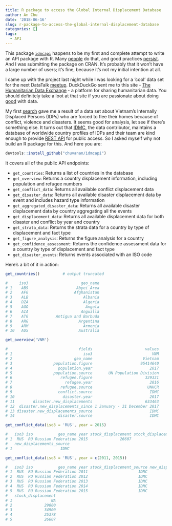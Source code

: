 ```yaml
---
title: R package to access the Global Internal Displacement Database
author: An Chu
date: '2018-06-16'
slug: r-package-to-access-the-global-internal-displacement-database
categories: []
tags:
  - API
---
```



This package [`idmcapi`](https://github.com/chuvanan/idmcapi) happens to be my
first and complete attempt to write an API package with R. Many
[people](https://ropensci.org/packages/) do that, and good practices
[persist](https://ropensci.org/blog/2014/04/14/webapis/). And I was submitting
the package on CRAN. It's probably that it won't have a large number of users;
it's fine, because it's not my initial intention at all.

I came up with the project last night while I was looking for a 'cool' data set
for the next DataTalk
[meetup](http://www.geekvn.club/datatalk-1-10-06-2018/). DuckDuckGo sent me to
this site - [The Humanitarian Data Exchange](https://data.humdata.org/) - a
platform for sharing humanitarian data. You should definitely take a loot at
that site if you are passionate about doing
[good](http://www.datakind.org/do-good-with-data/) with data.

My first [search](https://data.humdata.org/search?q=vietnam&ext_page_size=25)
gave me a result of a data set about Vietnam's Internally Displaced Persons
(IDPs) who are forced to flee their homes because of conflict, violence and
disasters. It seems good for analysis, let see if there's something else. It
turns out that
[IDMC](http://www.internal-displacement.org/internal-displacement), the data
contributor, maintains a database of worldwide country profiles of IDPs and
their team are kind enough to provide [REST
API](https://github.com/idmc-labs/IDMC-Platform-API) for public access. So I
asked myself why not build an R package for this. And here you are:

```r
devtools::install_github("chuvanan/idmcapi")
```

It covers all of the public API endpoints:

* `get_countries`: Returns a list of countries in the database
* `get_overview`: Returns a country displacement information, including
  population and refugee numbers
* `get_conflict_data`: Returns all available conflict displacement data
* `get_disaster_data`: Returns all available disaster displacement data by event
  and includes hazard type information
* `get_aggregated_disaster_data`: Returns all available disaster displacement
  data by country aggregating all the events
* `get_displacement_data`: Returns all available displacement data for both
  disaster and conflict by year and country
* `get_strata_data`: Returns the strata data for a country by type of
  displacement and fact type
* `get_figure_analysis`: Returns the figure analysis for a country
* `get_confidence_assessment`: Returns the confidence assessment data for a
  country by type of displacement and fact type
* `get_disaster_events`: Returns events associated with an ISO code

Here's a bit of it in action:


```r

get_countries()          # output truncated

#     iso3                       geo_name
# 1    AB9                     Abyei Area
# 2    AFG                    Afghanistan
# 3    ALB                        Albania
# 4    DZA                        Algeria
# 5    AGO                         Angola
# 6    AIA                       Anguilla
# 7    ATG            Antigua and Barbuda
# 8    ARG                      Argentina
# 9    ARM                        Armenia
# 10   AUS                      Australia

```

```r

get_overview('VNM')

#                               fields                       values
# 1                               iso3                          VNM
# 2                           geo_name                      Vietnam
# 3                  population.figure                     95414640
# 4                    population.year                         2017
# 5                  population.source       UN Population Division
# 6                     refugee.figure                       329331
# 7                       refugee.year                         2016
# 8                     refugee.source                        UNHCR
# 9                    conflict.source                         IDMC
# 10                     disaster.year                         2017
# 11        disaster.new_displacements                       633463
# 12  disaster.new_displacements_since 1 January - 31 December 2017
# 13 disaster.new_displacements_source                         IDMC
# 14                   disaster.source                         IDMC

```

```r

get_conflict_data(iso3 = 'RUS', year = 2015)

#   iso3 iso           geo_name year stock_displacement stock_displacement_source new_displacements
# 1  RUS  RU Russian Federation 2015              26607                      IDMC                 0
#   new_displacements_source
# 1                     IDMC

get_conflict_data(iso3 = 'RUS', year = c(2011, 2015))

#   iso3 iso           geo_name year stock_displacement_source new_displacements new_displacements_source
# 1  RUS  RU Russian Federation 2011                      IDMC                 0                     IDMC
# 2  RUS  RU Russian Federation 2012                      IDMC                 0                     IDMC
# 3  RUS  RU Russian Federation 2013                      IDMC                 0                     IDMC
# 4  RUS  RU Russian Federation 2014                      IDMC                 0                     IDMC
# 5  RUS  RU Russian Federation 2015                      IDMC                 0                     IDMC
#   stock_displacement
# 1                 NA
# 2              29000
# 3              34900
# 4              25378
# 5              26607

```

